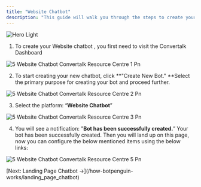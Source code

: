 ```yaml
---
title: "Website Chatbot"
description: "This guide will walk you through the steps to create your Website Chatbot."
---
```


<img
  className="block dark:hidden"
  src="/images/hero-light.png"
  alt="Hero Light"
/>

1. To create your Website chatbot , you first need to visit the  Convertalk Dashboard

![5 Website Chatbot Convertalk Resource Centre 1 Pn](/images/how-botpenguin-works/create-newchatbot/5.website_chatbot__Convertalk_resource_centre-1.png)

2. To start creating your new chatbot, click **"Create New Bot." **Select the primary purpose for creating your bot and proceed further.

![5 Website Chatbot Convertalk Resource Centre 2 Pn](/images/how-botpenguin-works/create-newchatbot/5.website_chatbot__Convertalk_resource_centre-2.png)

3. Select the platform: “**Website Chatbot**”

![5 Website Chatbot Convertalk Resource Centre 3 Pn](/images/how-botpenguin-works/create-newchatbot/5.website_chatbot__Convertalk_resource_centre-3.png)

4. You will see a notification: "**Bot has been successfully created.**” Your bot has been successfully created. Then you will land up on this page, now you can configure the below mentioned items using the below links:

![5 Website Chatbot Convertalk Resource Centre 5 Pn](/images/how-botpenguin-works/create-newchatbot/5.website_chatbot__Convertalk_resource_centre-5.png)

<Info>
  [Next: Landing Page Chatbot →](/how-botpenguin-works/landing_page_chatbot)
</Info>